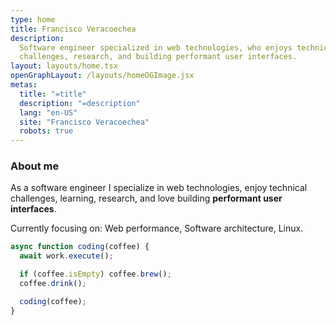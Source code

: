 ```yaml
---
type: home
title: Francisco Veracoechea
description:
  Software engineer specialized in web technologies, who enjoys technical
  challenges, research, and building performant user interfaces.
layout: layouts/home.tsx
openGraphLayout: /layouts/homeOGImage.jsx
metas:
  title: "=title"
  description: "=description"
  lang: "en-US"
  site: "Francisco Veracoechea"
  robots: true
---
```


### About me

As a software engineer I specialize in web technologies, enjoy technical
challenges, learning, research, and love building **performant user
interfaces**.

Currently focusing on: Web performance, Software architecture, Linux.

```typescript
async function coding(coffee) {
  await work.execute();

  if (coffee.isEmpty) coffee.brew();
  coffee.drink();

  coding(coffee);
}
```
